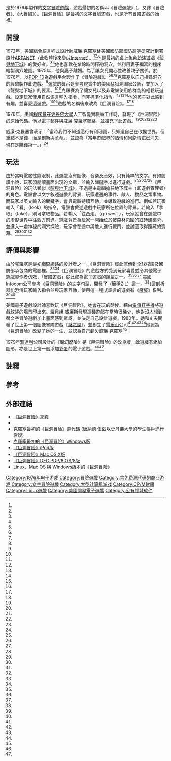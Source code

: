 {{NoteTA
| G1=Games
}}
{{Infobox VG
| title = 巨洞冒险
| english = Colossal Cave Adventure
| image = [[File:ADVENT_--_Will_Crowther's_original_version_(vector).svg|upright=1.2]]
| caption = PDP-10上運行的《巨洞冒险》〈1977年版〉{{efn|參考翻譯：「.執行 ADV11 // 歡迎冒險！！ 要看說明嗎？ // 是 / 附近某處有巨洞，有人尋到了財寶和黃金，但傳聞稱一些人進去後再也沒找到蹤跡。據說洞中能用魔法。我來當你的眼和手。用1或2個單字的命令來指揮我。 / （錯誤、建議和抱怨找克羅塞） / （卡住時請輸入幫助獲取提示） // 你正站在通向小磚樓道路的盡頭。你周圍是森林。一股水流從樓中流出，往下流向溪谷。 // 進入 / 你在建築裡，一汪大泉的井亭處。 // 這地上有一些鑰匙。 // 附近有盞閃耀的銅燈。 // 這裡有食物。 // 這裡有一瓶水。」}}
| developer = {{link-en|威廉·克羅塞|William Crowther (programmer)}}與{{link-en|唐納德·伍茲|Don Woods (programmer)}}
| publisher =
| designer =
| engine =
| released = 1976年 (克羅塞); 1977 (克羅塞與伍茲)
| genre = [[冒險遊戲|冒險遊戲]]
| modes = [[单人电子游戏|单人电子游戏]]
| platforms =[[PDP-10|PDP-10]]
}}

{{Vgname|巨洞冒险|en=Colossal Cave Adventure|aka-tw=巨人洞穴大冒險}}是{{link-en|威廉·克羅塞|William Crowther (programmer)}}於1976年製作的[[文字冒險遊戲|文字冒險遊戲]]，遊戲最初的名稱叫《冒險遊戲》（{{lang-en|Adventure}}，又譯《冒險者》、《大冒險》）。《巨洞冒险》是最初的文字冒險遊戲，也是所有[[冒險遊戲|冒險遊戲]]的始祖。

== 開發 ==

{{multiple image|caption_align=center|header_align=center|align=right
 | width = 200
 | image1=Will Crowther Fall 2012.jpg | alt1=2
 | image2=Don woods cropped.png | alt2=3
 | footer = 威廉·克羅塞 (左、2012年)與唐納德·伍茲（右、2010年）
}}
1972年，美國[[組合語言|組合語言]][[程式設計師|程式設計師]]威廉·克羅塞替[[美國國防部|美國國防部]][[國防高等研究計劃署|國防高等研究計劃署]]設計[[ARPANET|ARPANET]]（此軟體後來變成[[Internet|Internet]]）。<ref name="The First" /><ref name="图解"/>他是最初的[[桌上角色扮演遊戲|桌上角色扮演遊戲]]《[[龍與地下城|龍與地下城]]》的愛好者。<ref name="The First" /><ref name=" A history" />他也喜歡在業餘時間探勘洞穴，並利用妻子編寫的程序繪製洞穴地圖。1975年，他與妻子離婚。為了讓女兒開心並改善親子關係，於1976年、以[[PDP-10|PDP-10]]為遊戲平台製作了《冒險遊戲》。<ref name="The First" /><ref name="History of"/><ref name=" A history" /><ref name="概论" />克羅塞以自己探尋洞穴的經驗製作此遊戲。<ref name="图解" />遊戲的舞台是參考現實中的美國[[猛犸洞国家公园|猛犸洞国家公园]]，並加入了《龍與地下城》的要素。<ref name="The First" /><ref name=" A history"/>克羅賽為了讓女兒以及非電腦使用族群能夠輕鬆玩遊戲。設定玩家使用[[自然语言|自然语言]]輸入指令，而非標準化指令。<ref name="Game Development" /><ref name="The First" /><ref name="概论" />他的孩子對此感到有趣，並喜愛這遊戲。<ref name="图解" /><ref name=" A history" />遊戲的名稱後來改為《巨洞冒险》。<ref name="History of" /><ref name="概论" />

1976年，美國[[程序員|程序員]]{{link-en|唐納德·伍茲|Don Woods (programmer)}}在[[史丹佛大學|史丹佛大學]]人工智能實驗室工作時，發現了《巨洞冒险》的原始代碼。他以電子郵件與威廉·克羅塞聯絡，並擴充了此遊戲。<ref name="The First" /><ref name="图解" /><ref name=" A history" /><ref name="Game Development" /><ref name="History of" />

威廉·克羅塞曾表示：「當時我們不知道這行有利可圖，只知道自己在改變世界。但重點不是錢，而是創新與革命。」並認為「當年遊戲界的熱情和同胞情誼已消失，現在是賺錢第一。」<ref name="图解" />

== 玩法 ==

由於當時電腦性能限制，此遊戲沒有圖像、音樂及音效，只有純粹的文字。有如閱讀小說，玩家須閱讀畫面出現的文章，並輸入[[關鍵字|關鍵字]]以進行遊戲。<ref name="概论"/><ref name="History of" /><ref name=" From Colossal"/><ref name="ゲームの歴史" />《巨洞冒险》的玩法類似《[[龍與地下城|龍與地下城]]》，不過是由電腦擔任地下城主（即遊戲管理者）的角色。電腦會以文字敘述遊戲的背景、玩家遭遇的事件、敵人、物品之類事物。而玩家以英文輸入的關鍵字，會與電腦持續互動，並導致遊戲的進行。例如若玩家輸入「看」（look）的指令，電腦會敘述遊戲中玩家所在位置的背景。若輸入「拿取」（take），則可拿取物品。若輸入「往西走」（go west ），玩家就會在遊戲中的虛擬世界中往西方前進。遊戲背景為玩家一開始位於被森林包圍的紅磚建築旁，並進入一處神秘的洞穴探險，玩家會在途中與敵人進行戰鬥，並試圖取得隱藏的寶藏。<ref name="History of" /><ref name=" From Colossal" /><ref name="The First"/><ref name="Game Development" />

== 評價與影響 ==

由於克羅塞是最初[[網際網路|網際網路]]的設計者之一，《巨洞冒险》經此流傳到全球校園及國防部承包商的電腦裡。<ref name="图解" /><ref name="History of" />《巨洞冒险》的遊戲方式受到玩家喜愛並令其他電子遊戲製作者仿效，「[[冒險遊戲|冒險遊戲]]」從此成為電子遊戲的類型之一。<ref name="概论" /><ref name="图解" /><ref name="ゲームの歴史"/>
美國[[Infocom|Infocom]]公司參考《巨洞冒险》的文字句型，開發了{{link-en|Z-machine|Z-machine}}（簡稱ZIL）這一{{link-en|MDL (程式語言)|MDL (programming language)}}。<ref name="Game Development"/>{這剖析器能澄清玩家輸入指令並與玩家互動，使用這一程式語言的遊戲有《[[魔域|魔域]]》系列。<ref name="图解" />{{rp|51~52、114}}<ref name="INFOCOM"/>

美國電子遊戲設計師{{link-en|羅貝妲·威廉斯|Roberta Williams}}喜歡玩《巨洞冒险》，她會在玩的時候、藉由[[電傳打字機|電傳打字機]]將遊戲敘述的場景印出來。羅貝妲·威廉斯發現這種遊戲在當時很稀少，也對沒人想到替文字冒險遊戲加上畫面感到驚訝，並決定自己設計遊戲。1980年，她和丈夫{{link-en|肯·威廉斯|Ken Williams}}開發了世上第一個圖像冒險遊戲《[[謎之屋|謎之屋]]》。並創立了[[雪乐山|雪乐山]]公司<ref name="图解" />{{rp|51~52、134~135}}<ref name="History of" /><ref name="Mystery"/><ref name="Hi-Res"/>她認為《巨洞冒险》改變了她的一生，並認為自己虧欠威廉·克羅塞<ref name="图解" />{{rp|51~52、134~135}}

1979年[[雅達利|雅達利]]公司設計的《魔幻歷險》是《巨洞冒险》的改良版，此遊戲有添加圖形，亦是世上第一個添加[[彩蛋_(視覺)|彩蛋]]的電子遊戲。<ref name="History of" /><ref name="图解" />{{rp|39}}

== 註釋 ==
{{notelist}}

== 參考 ==
{{Reflist|refs=
<ref name="图解">{{cite book|author1=Rusel Demaria、Johnny I. Wilson|coauthors=譯者：蔣鏡明、李宜安/校訂|title=《图解电子游戏史增订版》|publisher=PCGamer|location=台灣|isbn=9574939375|pages=51~52頁}}</ref>
<ref name="History of">{{cite web|author1=D.S. Cohen|title=History of Colossal Cave Adventure Part 1 - The First Text Adventure Game|url=http://classicgames.about.com/od/computergames/p/History-Of-Colossal-Cave-Adventure-Part-1-The-First-Text-Adventure-Game.htm|website=abouttech|access-date=2016-08-14|archive-date=2016-08-20|archive-url=https://web.archive.org/web/20160820164243/http://classicgames.about.com/od/computergames/p/History-Of-Colossal-Cave-Adventure-Part-1-The-First-Text-Adventure-Game.htm|dead-url=no}}</ref>
<ref name=" A history">{{cite web|author1=William Crowther|title=A history of 'Adventure'|url=http://rickadams.org/adventure/a_history.html|website=The Colossal Cave Adventure page|access-date=2016-08-14|archive-date=2021-02-25|archive-url=https://web.archive.org/web/20210225044237/http://rickadams.org/adventure/a_history.html|dead-url=no}}</ref>
<ref name="概论">{{cite book|author1=孙祺舜|title=《电子游戏概论》|publisher=高等教育出版社|isbn=9787040260748|pages=132頁}}</ref>
<ref name=" From Colossal">{{cite web|author1=Peter Cohen|title=From Colossal Cave to The Walking Dead: The legacy of Interactive Fiction|url=http://www.imore.com/colossal-cave-walking-dead-legacy-interactive-fiction|access-date=2016-08-14|archive-date=2020-11-28|archive-url=https://web.archive.org/web/20201128131701/https://www.imore.com/colossal-cave-walking-dead-legacy-interactive-fiction|dead-url=no}}</ref>
<ref name="The First">{{cite web|author1=Warren Robinett|title=The First Text-Based Adventure Game: Colossal Cave|url=http://www.warrenrobinett.com/inventing_adventure/inventing_ch2.htm|access-date=2016-08-14|archive-date=2019-10-21|archive-url=https://web.archive.org/web/20191021113110/http://www.warrenrobinett.com/inventing_adventure/inventing_ch2.htm|dead-url=no}}</ref>
<ref name="ゲームの歴史">{{cite web|title=【アドベンチャーゲームの歴史】1980年代前半に黄金期を迎えたとされるアドベンチャーゲーム、その歴史を振り返ろう。|url=https://middle-edge.jp/articles/bFwpM|website=ミドルエッジ|access-date=2016-08-14|archive-date=2019-04-18|archive-url=https://web.archive.org/web/20190418095238/https://middle-edge.jp/articles/bFwpM|dead-url=no}}</ref>
<ref name="Game Development">{{cite book|author1=Jeannie Novak|title=Game Development Essentials: An Introduction|isbn=9781111307653|pages=24頁|url=https://books.google.com.tw/books?id=r36qpCjBIuMC&pg=PA24&lpg=PA24&dq=&source=bl&ots=hKI8ByUsAG&sig=uH1EEGLWm1qCyYU1pjL9uHOK70k&hl=zh-TW&sa=X&ved=0ahUKEwi95_jyorzOAhVEp5QKHakgD-s4ChDoAQguMAI#v=onepage&q&f=false|access-date=2016-08-14|archive-date=2019-02-09|archive-url=https://web.archive.org/web/20190209180110/https://books.google.com.tw/books?id=r36qpCjBIuMC&pg=PA24&lpg=PA24&dq=&source=bl&ots=hKI8ByUsAG&sig=uH1EEGLWm1qCyYU1pjL9uHOK70k&hl=zh-TW&sa=X&ved=0ahUKEwi95_jyorzOAhVEp5QKHakgD-s4ChDoAQguMAI#v=onepage&q&f=false|dead-url=no}}</ref>
<ref name="INFOCOM">{{cite web|title=INFOCOM - THE PIONEERS OF INTERACTIVE FICTION|url=http://www.jahtari.org/magazine/IF/if-infocom.htm#top|website=JAHTARI|deadurl=yes|archiveurl=https://web.archive.org/web/20161002023256/http://www.jahtari.org/magazine/IF/if-infocom.htm#top|archivedate=2016-10-02}}</ref>
<ref name="Mystery">{{cite web|title=Mystery House and Sierra On-Line - Getting Graphic|url=http://thedoteaters.com/?bitstory=mystery-house-and-sierra-on-line|website=The Dot Eaters|access-date=2016-08-14|archive-date=2018-02-24|archive-url=https://web.archive.org/web/20180224052823/http://thedoteaters.com/?bitstory=mystery-house-and-sierra-on-line|dead-url=no}}</ref>
<ref name="Hi-Res">{{cite web|title=Hi-Res Adventure #1: Mystery House (On-line Systems) (1980)|url=https://archive.org/details/Hi-Res_Adventure_1_Mystery_House_1980_On-Line_Systems|website=Historical Software Collection}}</ref>
}}

== 外部連結 ==
* [http://www.rickadams.org/adventure/ 《巨洞冒险》網頁] {{Wayback|url=http://www.rickadams.org/adventure/ |date=20210311004846 }}
* {{cite web |url=http://www.digitalhumanities.org/dhq/vol/001/2/000009.html |title=Somewhere Nearby is Colossal Cave: Examining Will Crowther's Original 'Adventure' in Code and in Kentucky |accessdate=2007-08-11 |last=Jerz |first=Dennis G. |year=2007 |work=[[Digital_Humanities_Quarterly|Digital Humanities Quarterly]] |publisher=The Alliance of Digital Humanities Organizations |archive-date=2012-04-16 |archive-url=https://www.webcitation.org/66yH16H8i?url=http://www.digitalhumanities.org/dhq/vol/001/2/000009/000009.html |dead-url=no }}
* [http://jerz.setonhill.edu/intfic/colossal-cave-adventure-source-code/ 克羅塞最初的《巨洞冒险》源代碼] {{Wayback|url=http://jerz.setonhill.edu/intfic/colossal-cave-adventure-source-code/ |date=20150606145446 }} (唐納德·伍茲以史丹佛大學的學生帳戶進行恢復)
* [http://www.ifarchive.org/if-archive/games/pc/adv_crowther_win.zip 克羅塞最初的《巨洞冒险》Windows版]
* [http://hamimiami.com/ipod/adventure/index.html 《巨洞冒险》iPod版] {{Wayback|url=http://hamimiami.com/ipod/adventure/index.html |date=20210225065107 }}
* [http://www.lobotomo.com/products/Adventure/index.html 《巨洞冒险》Mac OS X版] {{Wayback|url=http://www.lobotomo.com/products/Adventure/index.html |date=20210209150231 }}
* [http://www.rickmurphy.net/advent/index.html 《巨洞冒险》DEC PDP/8 OS/8版] {{Wayback|url=http://www.rickmurphy.net/advent/index.html |date=20210307230220 }}
* [http://mipmip.org/adv770/ Linux、Mac OS 與 Windows版本的《巨洞冒险》] {{Wayback|url=http://mipmip.org/adv770/ |date=20210224075031 }}

{{DEFAULTSORT:Colossal Cave Adventure}}
[[Category:1976年电子游戏|Category:1976年电子游戏]]
[[Category:冒險遊戲|Category:冒險遊戲]]
[[Category:含免费源代码的商业游戏|Category:含免费源代码的商业游戏]]
[[Category:文字冒險遊戲|Category:文字冒險遊戲]]
[[Category:大型计算机游戏|Category:大型计算机游戏]]
[[Category:CP/M軟體|Category:CP/M軟體]]
[[Category:Linux遊戲|Category:Linux遊戲]]
[[Category:美國開發電子遊戲|Category:美國開發電子遊戲]]
[[Category:公有领域软件|Category:公有领域软件]]